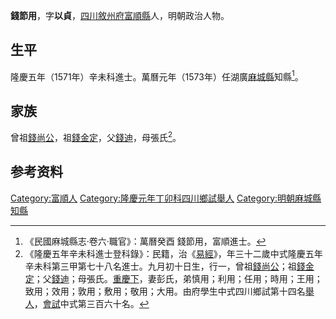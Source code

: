 {{明清人物信息框
| 姓名 = 錢節用
| 原名 =
| 圖片名稱= 
| 圖片大小 =
| 圖片說明 = 
| 最高職務 =
| 國家 = 大明 
| 爵位 =
| 籍貫 = [[四川|四川]][[敘州府|敘州府]][[富順縣|富順縣]]
| 族裔 = 
| 字號 = 字以貞
| 諡號 =
| 出生日期 = 九月初十日
| 出生地點 =
| 逝世日期 = 卒年不詳 
| 逝世地點 =
| 墓葬 =
| 配偶 = 彭氏
| 親屬 =
| 出身 =
* 隆慶五年辛未科同進士出身
| 經歷 =
| 著作 = 
}}
'''錢節用'''{{BD|1540年||？年||}}，字'''以貞'''，[[四川|四川]][[敘州府|敘州府]][[富順縣|富順縣]]人，明朝政治人物。

==生平==
隆慶五年（1571年）辛未科進士。萬曆元年（1573年）任湖廣[[麻城縣|麻城縣]]知縣<ref>《民國麻城縣志·卷六·職官》：萬曆癸酉 錢節用，富順進士。</ref>。

==家族==
曾祖[[錢尚公|錢尚公]]，祖[[錢金定|錢金定]]，父[[錢迪|錢迪]]，母張氏<ref>《隆慶五年辛未科進士登科錄》：民籍，治《[[易經|易經]]》，年三十二歲中式隆慶五年辛未科第三甲第七十八名進士。九月初十日生，行一，曾祖[[錢尚公|錢尚公]]；祖[[錢金定|錢金定]]；父[[錢迪|錢迪]]；母張氏。[[重慶下|重慶下]]，妻彭氏，弟慎用；利用；任用；時用；王用；致用；效用；敦用；敷用；敬用；大用。由府學生中式四川鄉試第十四名[[舉人|舉人]]，[[會試|會試]]中式第三百六十名。</ref>。

== 参考资料 ==
{{reflist}}

{{隆慶五年辛未科殿试金榜}}

{{Authority control}}

{{DEFAULTSORT:Qian錢}}
[[Category:富順人|Category:富順人]]
[[Category:隆慶元年丁卯科四川鄉試舉人|Category:隆慶元年丁卯科四川鄉試舉人]]
[[Category:明朝麻城縣知縣|Category:明朝麻城縣知縣]]


{{明朝人物小作品}}
